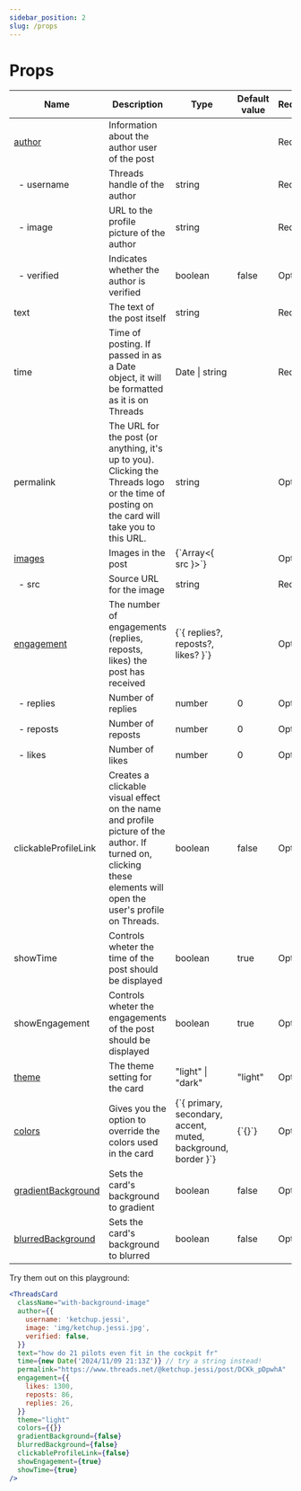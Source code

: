 ```yaml
---
sidebar_position: 2
slug: /props
---
```


# Props

<table style={{ fontSize: '14px' }}>
  <thead>
    <tr>
      <th>Name</th>
      <th>Description</th>
      <th>Type</th>
      <th>Default value</th>
      <th>Required/Optional</th>
    </tr>
  </thead>
  <tbody>
    <tr>
      <td>
        <a href="/intro#author-options">author</a>
      </td>
      <td>Information about the author user of the post</td>
      <td></td>
      <td></td>
      <td>Required</td>
    </tr>
    <tr>
      <td>&nbsp;&nbsp;- username</td>
      <td>Threads handle of the author</td>
      <td>string</td>
      <td></td>
      <td>Required</td>
    </tr>
    <tr>
      <td>&nbsp;&nbsp;- image</td>
      <td>URL to the profile picture of the author</td>
      <td>string</td>
      <td></td>
      <td>Required</td>
    </tr>
    <tr>
      <td>&nbsp;&nbsp;- verified</td>
      <td>Indicates whether the author is verified</td>
      <td>boolean</td>
      <td>false</td>
      <td>Optional</td>
    </tr>
    <tr>
      <td>text</td>
      <td>The text of the post itself</td>
      <td>string</td>
      <td></td>
      <td>Required</td>
    </tr>
    <tr>
      <td>time</td>
      <td>
        Time of posting. If passed in as a Date object, it will be formatted as
        it is on Threads
      </td>
      <td>Date | string</td>
      <td></td>
      <td>Required</td>
    </tr>
    <tr>
      <td>permalink</td>
      <td>
        The URL for the post (or anything, it's up to you). Clicking the Threads
        logo or the time of posting on the card will take you to this URL.
      </td>
      <td>string</td>
      <td></td>
      <td>Optional</td>
    </tr>
    <tr>
      <td>
        <a href="/intro#adding-images">images</a>
      </td>
      <td>Images in the post</td>
      <td>{`Array<{ src }>`}</td>
      <td></td>
      <td>Optional</td>
    </tr>
    <tr>
      <td>&nbsp;&nbsp;- src</td>
      <td>Source URL for the image</td>
      <td>string</td>
      <td></td>
      <td>Required</td>
    </tr>
    <tr>
      <td>
        <a href="/intro#displaying-engagement">engagement</a>
      </td>
      <td>
        The number of engagements (replies, reposts, likes) the post has
        received
      </td>
      <td>{`{ replies?, reposts?, likes? }`}</td>
      <td></td>
      <td>Optional</td>
    </tr>
    <tr>
      <td>&nbsp;&nbsp;- replies</td>
      <td>Number of replies</td>
      <td>number</td>
      <td>0</td>
      <td>Optional</td>
    </tr>
    <tr>
      <td>&nbsp;&nbsp;- reposts</td>
      <td>Number of reposts</td>
      <td>number</td>
      <td>0</td>
      <td>Optional</td>
    </tr>
    <tr>
      <td>&nbsp;&nbsp;- likes</td>
      <td>Number of likes</td>
      <td>number</td>
      <td>0</td>
      <td>Optional</td>
    </tr>
    <tr>
      <td>clickableProfileLink</td>
      <td>
        Creates a clickable visual effect on the name and profile picture of the
        author. If turned on, clicking these elements will open the user's
        profile on Threads.
      </td>
      <td>boolean</td>
      <td>false</td>
      <td>Optional</td>
    </tr>
    <tr>
      <td>showTime</td>
      <td>Controls wheter the time of the post should be displayed</td>
      <td>boolean</td>
      <td>true</td>
      <td>Optional</td>
    </tr>
    <tr>
      <td>showEngagement</td>
      <td>Controls wheter the engagements of the post should be displayed</td>
      <td>boolean</td>
      <td>true</td>
      <td>Optional</td>
    </tr>
    <tr>
      <td>
        <a href="/style#themes">theme</a>
      </td>
      <td>The theme setting for the card</td>
      <td>"light" | "dark"</td>
      <td>"light"</td>
      <td>Optional</td>
    </tr>
    <tr>
      <td>
        <a href="/style#colors">colors</a>
      </td>
      <td>Gives you the option to override the colors used in the card</td>
      <td>{`{ primary, secondary, accent, muted, background, border }`}</td>
      <td>{`{}`}</td>
      <td>Optional</td>
    </tr>
    <tr>
      <td>
        <a href="/style#gradient-background">gradientBackground</a>
      </td>
      <td>Sets the card's background to gradient</td>
      <td>boolean</td>
      <td>false</td>
      <td>Optional</td>
    </tr>
    <tr>
      <td>
        <a href="/style#blurred-background">blurredBackground</a>
      </td>
      <td>Sets the card's background to blurred</td>
      <td>boolean</td>
      <td>false</td>
      <td>Optional</td>
    </tr>
  </tbody>
</table>

Try them out on this playground:

```jsx live
<ThreadsCard
  className="with-background-image"
  author={{
    username: 'ketchup.jessi',
    image: 'img/ketchup.jessi.jpg',
    verified: false,
  }}
  text="how do 21 pilots even fit in the cockpit fr"
  time={new Date('2024/11/09 21:13Z')} // try a string instead!
  permalink="https://www.threads.net/@ketchup.jessi/post/DCKk_pDpwhA"
  engagement={{
    likes: 1300,
    reposts: 86,
    replies: 26,
  }}
  theme="light"
  colors={{}}
  gradientBackground={false}
  blurredBackground={false}
  clickableProfileLink={false}
  showEngagement={true}
  showTime={true}
/>
```
